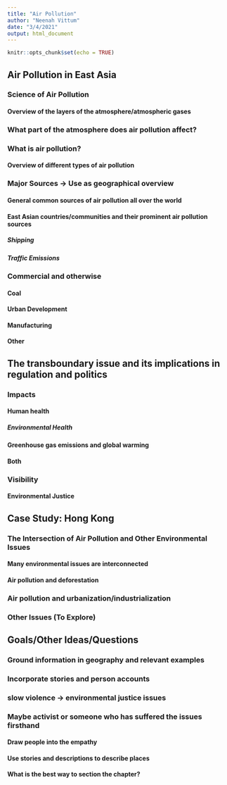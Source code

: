 ```yaml
---
title: "Air Pollution"
author: "Neenah Vittum"
date: "3/4/2021"
output: html_document
---
```


```r
knitr::opts_chunk$set(echo = TRUE)
```

## Air Pollution in East Asia

### Science of Air Pollution

#### Overview of the layers of the atmosphere/atmospheric gases

### What part of the atmosphere does air pollution affect?

### What is air pollution?

#### Overview of different types of air pollution

### Major Sources → Use as geographical overview

#### General common sources of air pollution all over the world

#### East Asian countries/communities and their prominent air pollution sources

##### Shipping

##### Traffic Emissions

### Commercial and otherwise

#### Coal

#### Urban Development

#### Manufacturing

#### Other

## The transboundary issue and its implications in regulation and politics

### Impacts

#### Human health

##### Environmental Health

#### Greenhouse gas emissions and global warming

#### Both

### Visibility

#### Environmental Justice

## Case Study: Hong Kong

### The Intersection of Air Pollution and Other Environmental Issues

#### Many environmental issues are interconnected

#### Air pollution and deforestation

### Air pollution and urbanization/industrialization

### Other Issues (To Explore)

## Goals/Other Ideas/Questions

### Ground information in geography and relevant examples

### Incorporate stories and person accounts

### slow violence → environmental justice issues

### Maybe activist or someone who has suffered the issues firsthand

#### Draw people into the empathy

#### Use stories and descriptions to describe places

#### What is the best way to section the chapter?
